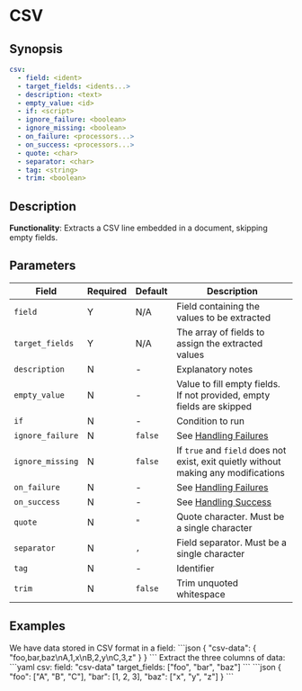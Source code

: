 # CSV

## Synopsis

```yaml {2,3}
csv:
  - field: <ident>
  - target_fields: <idents...>
  - description: <text>
  - empty_value: <id>
  - if: <script>
  - ignore_failure: <boolean>
  - ignore_missing: <boolean>
  - on_failure: <processors...>
  - on_success: <processors...>
  - quote: <char>
  - separator: <char>
  - tag: <string>
  - trim: <boolean>
```

## Description

**Functionality**: Extracts a CSV line embedded in a document, skipping empty fields.

## Parameters

|Field|Required|Default|Description|
|---|---|---|---|
|`field`|Y|N/A|Field containing the values to be extracted|
|`target_fields`|Y|N/A|The array of fields to assign the extracted values|
|`description`|N|-|Explanatory notes|
|`empty_value`|N|-|Value to fill empty fields. If not provided, empty fields are skipped|
|`if`|N|-|Condition to run|
|`ignore_failure`|N|`false`|See [Handling Failures](../handling-failures.mdx)|
|`ignore_missing`|N|`false`|If `true` and `field` does not exist, exit quietly without making any modifications|
|`on_failure`|N|-|See [Handling Failures](../handling-failures.mdx)|
|`on_success`|N|-|See [Handling Success](../handling-success.mdx)|
|`quote`|N|`"`|Quote character. Must be a single character|
|`separator`|N|`,`|Field separator. Must be a single character|
|`tag`|N|-|Identifier|
|`trim`|N|`false`|Trim unquoted whitespace|

## Examples

<ExampleGrid>
  <CommentCol>
    We have data stored in CSV format in a field:
  </CommentCol>
  <CodeCol>
    ```json
    {
      "csv-data": {
        "foo,bar,baz\nA,1,x\nB,2,y\nC,3,z"
      }
    }
    ```
  </CodeCol>

  <CommentCol>
    Extract the three columns of data:
  </CommentCol>
  <CodeCol>
    ```yaml
    csv:
      field: "csv-data"
      target_fields: ["foo", "bar", "baz"]
    ```
    ```json
    {
      "foo": ["A", "B", "C"],
      "bar": [1, 2, 3],
      "baz": ["x", "y", "z"]
    }
    ```
  </CodeCol>
</ExampleGrid>
